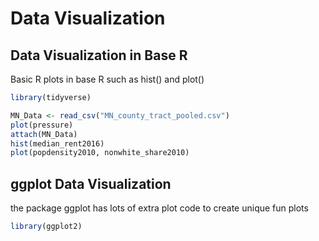 # Data Visualization


## Data Visualization in Base R

Basic R plots in base R such as hist() and plot()

```r
library(tidyverse)
```

```r
MN_Data <- read_csv("MN_county_tract_pooled.csv")
plot(pressure)
attach(MN_Data)
hist(median_rent2016)
plot(popdensity2010, nonwhite_share2010)
```

## ggplot Data Visualization

the package ggplot has lots of extra plot code to create unique fun plots

```r
library(ggplot2)
```




